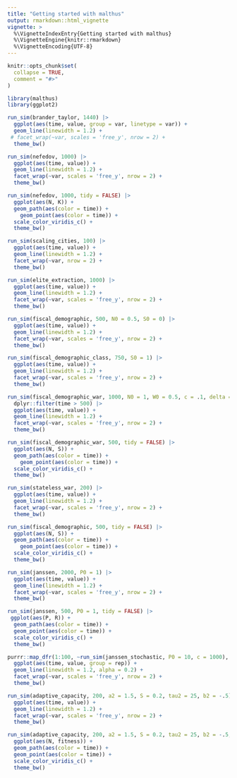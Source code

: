 ```yaml
---
title: "Getting started with malthus"
output: rmarkdown::html_vignette
vignette: >
  %\VignetteIndexEntry{Getting started with malthus}
  %\VignetteEngine{knitr::rmarkdown}
  %\VignetteEncoding{UTF-8}
---
```


```r
knitr::opts_chunk$set(
  collapse = TRUE,
  comment = "#>"
)
```

```r
library(malthus)
library(ggplot2)
```

```r
run_sim(brander_taylor, 1440) |>
  ggplot(aes(time, value, group = var, linetype = var)) +
  geom_line(linewidth = 1.2) +
 # facet_wrap(~var, scales = 'free_y', nrow = 2) +
  theme_bw()
```


```r
run_sim(nefedov, 1000) |>
  ggplot(aes(time, value)) +
  geom_line(linewidth = 1.2) +
  facet_wrap(~var, scales = 'free_y', nrow = 2) +
  theme_bw()
```



```r
run_sim(nefedov, 1000, tidy = FALSE) |>
  ggplot(aes(N, K)) +
  geom_path(aes(color = time)) +
    geom_point(aes(color = time)) +
  scale_color_viridis_c() +
  theme_bw()
```

```r
run_sim(scaling_cities, 100) |>
  ggplot(aes(time, value)) +
  geom_line(linewidth = 1.2) +
  facet_wrap(~var, nrow = 2) +
  theme_bw()
```

```r
run_sim(elite_extraction, 1000) |>
  ggplot(aes(time, value)) +
  geom_line(linewidth = 1.2) +
  facet_wrap(~var, scales = 'free_y', nrow = 2) +
  theme_bw()
```
```r
run_sim(fiscal_demographic, 500, N0 = 0.5, S0 = 0) |>
  ggplot(aes(time, value)) +
  geom_line(linewidth = 1.2) +
  facet_wrap(~var, scales = 'free_y', nrow = 2) +
  theme_bw()
```

```r
run_sim(fiscal_demographic_class, 750, S0 = 1) |>
  ggplot(aes(time, value)) +
  geom_line(linewidth = 1.2) +
  facet_wrap(~var, scales = 'free_y', nrow = 2) +
  theme_bw()
```

```r
run_sim(fiscal_demographic_war, 1000, N0 = 1, W0 = 0.5, c = .1, delta = 0.05) |>
  dplyr::filter(time > 500) |>
  ggplot(aes(time, value)) +
  geom_line(linewidth = 1.2) +
  facet_wrap(~var, scales = 'free_y', nrow = 2) +
  theme_bw()
```
```r
run_sim(fiscal_demographic_war, 500, tidy = FALSE) |>
  ggplot(aes(N, S)) +
  geom_path(aes(color = time)) +
    geom_point(aes(color = time)) +
  scale_color_viridis_c() +
  theme_bw()
```

```r
run_sim(stateless_war, 200) |>
  ggplot(aes(time, value)) +
  geom_line(linewidth = 1.2) +
  facet_wrap(~var, scales = 'free_y', nrow = 2) +
  theme_bw()
```



```r
run_sim(fiscal_demographic, 500, tidy = FALSE) |>
  ggplot(aes(N, S)) +
  geom_path(aes(color = time)) +
    geom_point(aes(color = time)) +
  scale_color_viridis_c() +
  theme_bw()
```

```r
run_sim(janssen, 2000, P0 = 1) |>
  ggplot(aes(time, value)) +
  geom_line(linewidth = 1.2) +
  facet_wrap(~var, scales = 'free_y', nrow = 2) +
  theme_bw()
```

```r
run_sim(janssen, 500, P0 = 1, tidy = FALSE) |>
 ggplot(aes(P, R)) +
  geom_path(aes(color = time)) +
  geom_point(aes(color = time)) +
  scale_color_viridis_c() +
  theme_bw()
```

```r
purrr::map_dfr(1:100, ~run_sim(janssen_stochastic, P0 = 10, c = 1000), .id = 'rep') |>
  ggplot(aes(time, value, group = rep)) +
  geom_line(linewidth = 1.2, alpha = 0.2) +
  facet_wrap(~var, scales = 'free_y', nrow = 2) +
  theme_bw()
```

```r
run_sim(adaptive_capacity, 200, a2 = 1.5, S = 0.2, tau2 = 25, b2 = -.5) |>
  ggplot(aes(time, value)) +
  geom_line(linewidth = 1.2) +
  facet_wrap(~var, scales = 'free_y', nrow = 2) +
  theme_bw()
```

```r
run_sim(adaptive_capacity, 200, a2 = 1.5, S = 0.2, tau2 = 25, b2 = -.5, tidy = FALSE) |>
  ggplot(aes(N, fitness)) +
  geom_path(aes(color = time)) +
  geom_point(aes(color = time)) +
  scale_color_viridis_c() +
  theme_bw()
```

